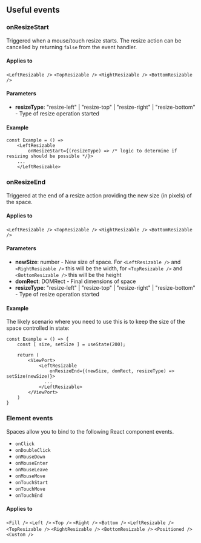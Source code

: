 
<CommonHeader />

<Meta title="React Spaces/Useful events" />

## Useful events

### onResizeStart

Triggered when a mouse/touch resize starts. The resize action can be cancelled by returning `false` from the event handler.

#### Applies to

`<LeftResizable />` `<TopResizable />` `<RightResizable />` `<BottomResizable />`

#### Parameters

- **resizeType**: "resize-left" | "resize-top" | "resize-right" | "resize-bottom" - Type of resize operation started

#### Example

```tsx
const Example = () => 
	<LeftResizable 
		onResizeStart={(resizeType) => /* logic to determine if resizing should be possible */}>
	...
	</LeftResizable>
```

### onResizeEnd

Triggered at the end of a resize action providing the new size (in pixels) of the space.

#### Applies to

`<LeftResizable />` `<TopResizable />` `<RightResizable />` `<BottomResizable />`

#### Parameters

- **newSize**: number - New size of space. For `<LeftResizable />` and `<RightResizable />` 
this will be the width, for `<TopResizable />` and `<BottomResizable />` this will be the height
- **domRect**: DOMRect - Final dimensions of space
- **resizeType**: "resize-left" | "resize-top" | "resize-right" | "resize-bottom" - Type of resize 
operation started

#### Example

The likely scenario where you need to use this is to keep the size of the space controlled 
in state:

```tsx
const Example = () => {
	const [ size, setSize ] = useState(200);

	return (
		<ViewPort>
			<LeftResizable 
				onResizeEnd={(newSize, domRect, resizeType) => setSize(newSize)}>
			  ...
			</LeftResizable>
		</ViewPort>
	)
}
```

### Element events

Spaces allow you to bind to the following React component events.

- `onClick`
- `onDoubleClick`
- `onMouseDown`
- `onMouseEnter`
- `onMouseLeave`
- `onMouseMove`
- `onTouchStart`
- `onTouchMove`
- `onTouchEnd`

#### Applies to

`<Fill />` `<Left />` `<Top />` `<Right />` `<Bottom />` `<LeftResizable />` `<TopResizable />` `<RightResizable />` `<BottomResizable />` `<Positioned />` `<Custom />`


